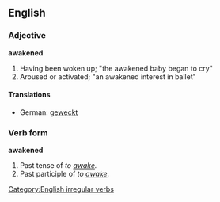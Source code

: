 ==English==

===Adjective===
'''awakened'''
# Having been woken up; "the awakened baby began to cry" 
# Aroused or activated; "an awakened interest in ballet" 

====Translations====
*German: [[wecken|geweckt]]

===Verb form===
'''awakened'''
# Past tense of ''to [[awake]].''
# Past participle of ''to [[awake]].''

[[Category:English irregular verbs]]